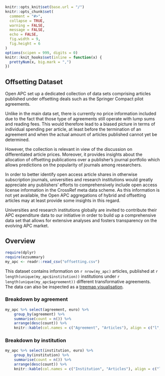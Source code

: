 ```r

knitr::opts_knit$set(base.url = "/")
knitr::opts_chunk$set(
  comment = "#>",
  collapse = TRUE,
  warning = FALSE,
  message = FALSE,
  echo = FALSE,
  fig.width = 9,
  fig.height = 6
)
options(scipen = 999, digits = 0)
knitr::knit_hooks$set(inline = function(x) {
  prettyNum(x, big.mark = ",")
})
```

## Offsetting Dataset

Open APC set up a dedicated collection of data sets comprising articles published under offsetting deals such as the Springer Compact pilot agreements.

Unlike in the main data set, there is currently no price information included due to the fact that those type of agreements still operate with lump sums and reading fees. This would therefore lead to a biased picture in terms of individual spending per article, at least before the termination of an agreement and when the actual amount of articles published cannot yet be determined.

However, the collection is relevant in view of the discussion on differentiated article prices. Moreover, it provides insights about the allocation of offsetting publications over a publisher's journal portfolio which allows predictions on the popularity of journals among researchers.

In order to better identify open access article shares in otherwise subscription journals, universities and research institutions would greatly appreciate any publishers' efforts to comprehensively include open access license information in the CrossRef meta data scheme. As this information is not yet available, the Open APC aggregations of hybrid and offsetting articles may at least provide some insights in this regard. 

Universities and research institutions globally are invited to contribute their APC expenditure data to our initiative in order to build up a comprehensive data set that allows for extensive analyses and fosters transparency on the evolving APC market.        

## Overview
```r
require(dplyr)
require(ezsummary)
my_apc <- readr::read_csv("offsetting.csv")
```
This dataset contains information on `r nrow(my_apc)` articles, published at `r length(unique(my_apc$institution))` institutions under `r length(unique(my_apc$agreement))` different transformative agreements. The data can also be inspected as a [treemap visualisation](http://treemaps.intact-project.org/apcdata/offsetting).

### Breakdown by agreement

```r
my_apc %>% select(agreement, euro) %>% 
    group_by(agreement) %>% 
    summarise(count = n()) %>% 
    arrange(desc(count)) %>%
    knitr::kable(col.names = c("Agreement", "Articles"), align = c("l","r"))
```

### Breakdown by institution

```r
my_apc %>% select(institution, euro) %>% 
    group_by(institution) %>% 
    summarise(count = n()) %>% 
    arrange(desc(count)) %>%
    knitr::kable(col.names = c("Institution", "Articles"), align = c("l","r"))
```

